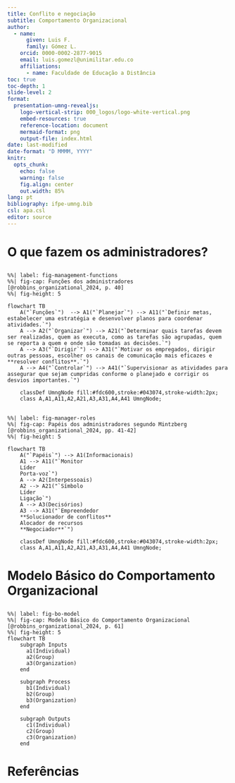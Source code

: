 ```yaml
---
title: Conflito e negociação
subtitle: Comportamento Organizacional
author:
  - name: 
      given: Luis F.
      family: Gómez L.
    orcid: 0000-0002-2877-9015
    email: luis.gomezl@unimilitar.edu.co
    affiliations:
      - name: Faculdade de Educação a Distância
toc: true
toc-depth: 1
slide-level: 2
format:
  presentation-umng-revealjs:
    logo-vertical-strip: 000_logos/logo-white-vertical.png 
    embed-resources: true
    reference-location: document
    mermaid-format: png
    output-file: index.html
date: last-modified
date-format: "D MMMM, YYYY"
knitr: 
  opts_chunk: 
    echo: false
    warning: false
    fig.align: center
    out.width: 85%
lang: pt
bibliography: ifpe-umng.bib
csl: apa.csl
editor: source
---
```


# O que fazem os administradores?

## 

```mermaid
%%| label: fig-management-functions
%%| fig-cap: Funções dos administradores [@robbins_organizational_2024, p. 40]
%%| fig-height: 5

flowchart TB
    A("`Funções`")  --> A1("`Planejar`") --> A11("`Definir metas, estabelecer uma estratégia e desenvolver planos para coordenar atividades.`")
    A --> A2("`Organizar`") --> A21("`Determinar quais tarefas devem ser realizadas, quem as executa, como as tarefas são agrupadas, quem se reporta a quem e onde são tomadas as decisões.`")
    A --> A3("`Dirigir`") --> A31("`Motivar os empregados, dirigir outras pessoas, escolher os canais de comunicação mais eficazes e **resolver conflitos**.`")
    A --> A4("`Controlar`") --> A41("`Supervisionar as atividades para assegurar que sejam cumpridas conforme o planejado e corrigir os desvios importantes.`")

    classDef UmngNode fill:#fdc600,stroke:#043074,stroke-width:2px;
    class A,A1,A11,A2,A21,A3,A31,A4,A41 UmngNode;
```

## 

```mermaid
%%| label: fig-manager-roles
%%| fig-cap: Papéis dos administradores segundo Mintzberg [@robbins_organizational_2024, pp. 41-42]
%%| fig-height: 5

flowchart TB
    A("`Papéis`") --> A1(Informacionais)
    A1 --> A11("`Monitor
    Líder
    Porta-voz`")
    A --> A2(Interpessoais)
    A2 --> A21("`Símbolo
    Líder
    Ligação`")
    A --> A3(Decisórios)
    A3 --> A31("`Empreendedor
    **Solucionador de conflitos**
    Alocador de recursos
    **Negociador**`")

    classDef UmngNode fill:#fdc600,stroke:#043074,stroke-width:2px;
    class A,A1,A11,A2,A21,A3,A31,A4,A41 UmngNode;
```

# Modelo Básico do Comportamento Organizacional

##

```mermaid
%%| label: fig-bo-model
%%| fig-cap: Modelo Básico do Comportamento Organizacional [@robbins_organizational_2024, p. 61]
%%| fig-height: 5
flowchart TB
    subgraph Inputs
      a1(Individual) 
      a2(Group) 
      a3(Organization)
    end

    subgraph Process
      b1(Individual) 
      b2(Group) 
      b3(Organization)
    end

    subgraph Outputs
      c1(Individual) 
      c2(Group) 
      c3(Organization)
    end
```


# Referências {.allowbreaks}